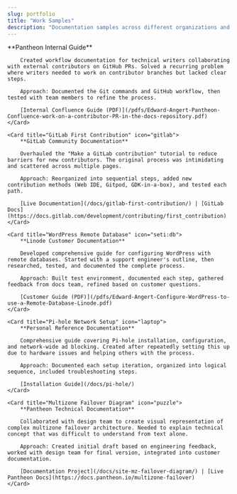 ```yaml
---
slug: portfolio
title: "Work Samples"
description: "Documentation samples across different organizations and project types"
---
```



<CardGrid>
	<Card title="Contributor PR Workflow" icon="github">
		**Pantheon Internal Guide**

		Created workflow documentation for technical writers collaborating with external contributors on GitHub PRs. Solved a recurring problem where writers needed to work on contributor branches but lacked clear steps.

		Approach: Documented the Git commands and GitHub workflow, then tested with team members to refine the process.

		[Internal Confluence Guide (PDF)](/pdfs/Edward-Angert-Pantheon-Confluence-work-on-a-contributor-PR-in-the-docs-repository.pdf)
	</Card>

	<Card title="GitLab First Contribution" icon="gitlab">
		**GitLab Community Documentation**

		Overhauled the "Make a GitLab contribution" tutorial to reduce barriers for new contributors. The original process was intimidating and scattered across multiple pages.

		Approach: Reorganized into sequential steps, added new contribution methods (Web IDE, Gitpod, GDK-in-a-box), and tested each path.

		[Live Documentation](/docs/gitlab-first-contribution/) | [GitLab Docs](https://docs.gitlab.com/development/contributing/first_contribution)
	</Card>

	<Card title="WordPress Remote Database" icon="seti:db">
		**Linode Customer Documentation**

		Developed comprehensive guide for configuring WordPress with remote databases. Started with a support engineer's outline, then researched, tested, and documented the complete process.

		Approach: Built test environment, documented each step, gathered feedback from docs team, refined based on customer questions.

		[Customer Guide (PDF)](/pdfs/Edward-Angert-Configure-WordPress-to-use-a-Remote-Database-Linode.pdf)
	</Card>

	<Card title="Pi-hole Network Setup" icon="laptop">
		**Personal Reference Documentation**

		Comprehensive guide covering Pi-hole installation, configuration, and network-wide ad blocking. Created after repeatedly setting this up due to hardware issues and helping others with the process.

		Approach: Documented each setup iteration, organized into logical sequence, included troubleshooting steps.

		[Installation Guide](/docs/pi-hole/)
	</Card>

	<Card title="Multizone Failover Diagram" icon="puzzle">
		**Pantheon Technical Documentation**

		Collaborated with design team to create visual representation of complex multizone failover architecture. Needed to explain technical concept that was difficult to understand from text alone.

		Approach: Created initial draft based on engineering feedback, worked with design team for final version, integrated into customer documentation.

		[Documentation Project](/docs/site-mz-failover-diagram/) | [Live Pantheon Docs](https://docs.pantheon.io/multizone-failover)
	</Card>

</CardGrid>
